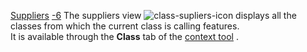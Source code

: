[[Property:title|Suppliers]]
[[Property:weight|-6]]
The suppliers view  [[Image:class-supliers-icon]] displays all the classes from which the current class is calling features. <br/>
It is available through the '''Class''' tab of the [[EiffelStudio window overview|context tool]] . 

{{seealso| '''See Also''' <br/>
[[Clients|Clients]]  }}




